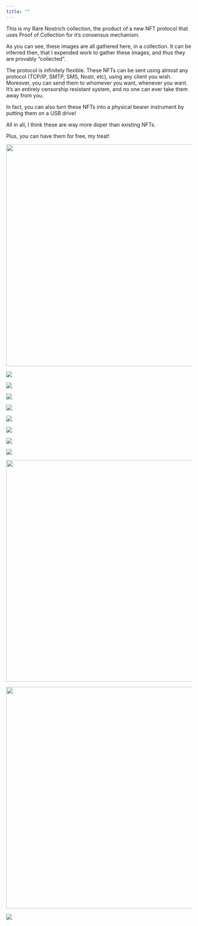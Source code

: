 ```yaml
---
title: ""
---
```


This is my Rare Nostrich collection, the product of a new NFT protocol that uses Proof of Collection for it's consensus mechanism. 

As you can see, these images are all gathered here, in a collection.  It can be inferred then, that I expended work to gather these images, and thus they are provably "collected". 

The protocol is infinitely flexible.  These NFTs can be sent using almost any protocol (TCP/IP, SMTP, SMS, Nostr, etc), using any client you wish.  Moreover, you can send them to whomever you want, whenever you want.  It's an entirely censorship resistant system, and no one can ever take them away from you.  

In fact, you can also turn these NFTs into a physical bearer instrument by putting them on a USB drive! 

All in all, I think these are way more doper than existing NFTs.  

Plus, you can have them for free, my treat! 


::: {layout-ncol=2}
![](images/nostrich_1.jpeg){width=600}

![](images/nostrich_2.jpeg)

![](images/nostrich_3.jpeg)

![](images/nostrich_4.jpeg)

![](images/nostrich_5.jpeg)

![](images/nostrich_6.jpeg)

![](images/nostrich_7.jpeg)

![](images/nostrich_8.jpeg)

![](images/nostrich_9.jpeg)

![](images/nostrich_10.jpeg){width=600}

![](images/nostrich_11.jpeg){width=600}

![](images/nostrich_12.jpeg)

:::
